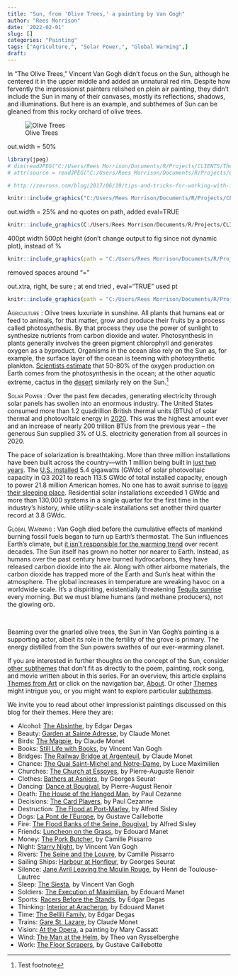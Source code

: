 ```yaml
---
title: "Sun, from 'Olive Trees,' a painting by Van Gogh"
author: "Rees Morrison"
date: '2022-02-01'
slug: []
categories: "Painting"
tags: ["Agriculture,", "Solar Power,", "Global Warming",]
draft: 
---
```


In “The Olive Trees,” Vincent Van Gogh didn’t focus on the Sun, although he centered it in the upper middle and added an unnatural red rim.  Despite how fervently the impressionist painters relished en plein air painting, they didn’t include the Sun in many of their canvases, mostly its reflections, shadows, and illuminations.   But here is an example, and subthemes of Sun can be gleaned from this rocky orchard of olive trees.

<!--more-->

![Olive Trees](C:/Users/Rees Morrison/Documents/R/Projects/CLIENTS/Themes/BlogThemes1/static/media/SunOlive.jpg)

out.width = 50%

```r
library(jpeg)
# dim(readJPEG("C:/Users/Rees Morrison/Documents/R/Projects/CLIENTS/Themes/BlogThemes1/static/media/SunOlive.jpg"))
# attr(source = readJPEG("C:/Users/Rees Morrison/Documents/R/Projects/CLIENTS/Themes/BlogThemes1/static/media/SunOlive.jpg"))

# http://zevross.com/blog/2017/06/19/tips-and-tricks-for-working-with-images-and-figures-in-r-markdown-documents/#arguments-out.width-and-out.height-apply-to-both-existing-images-and-r-generated-figures

knitr::include_graphics("C:/Users/Rees Morrison/Documents/R/Projects/CLIENTS/Themes/BlogThemes1/static/media/SunOlive.jpg")
```

out.width = 25% and no quotes on path, added eval=TRUE

```r
knitr::include_graphics(C:/Users/Rees Morrison/Documents/R/Projects/CLIENTS/Themes/BlogThemes1/static/media/SunOlive.jpg)
```

400pt width 500pt height (don't change output to fig since not dynamic plot), instead of %

```r
knitr::include_graphics(path = "C:/Users/Rees Morrison/Documents/R/Projects/CLIENTS/Themes/BlogThemes1/static/media/SunOlive.jpg")
```

removed spaces around "="

out.xtra, right, be sure ; at end  tried , eval="TRUE"  used pt

```r
knitr::include_graphics(path = "C:/Users/Rees Morrison/Documents/R/Projects/CLIENTS/Themes/BlogThemes1/static/media/SunOlive.jpg")
```

<span style="font-variant:small-caps;"> Agriculture </span>:  Olive trees luxuriate in sunshine.  All plants that humans eat or feed to animals, for that matter, grow and produce their fruits by a process called photosynthesis.  By that process they use the power of sunlight to synthesize nutrients from carbon dioxide and water.  Photosynthesis in plants generally involves the green pigment chlorophyll and generates oxygen as a byproduct.   Organisms in the ocean also rely on the Sun as, for example, the surface layer of the ocean is teeming with photosynthetic plankton.  [Scientists estimate](https://oceanservice.noaa.gov/facts/ocean-oxygen.html) that 50-80% of the oxygen production on Earth comes from the photosynthesis in the ocean; at the other aquatic extreme, cactus in the [desert](https://themesfromart.com/post/2022-02-02-sun-from-lawrence-of-arabia-a-movie-with-peter-o-toole-omar-sharif-and-others/sunarabia/) similarly rely on the Sun.^[Test footnote]

<span style="font-variant:small-caps;"> Solar Power </span>:  Over the past few decades, generating electricity through solar panels has swollen into an enormous industry.   The United States consumed more than 1.2 quadrillion British thermal units (BTUs) of solar thermal and photovoltaic energy in [2020](https://www.statista.com/statistics/197254/consumption-of-solar-thermal-and-pv-energy-in-the-us-since-2006/). This was the highest amount ever and an increase of nearly 200 trillion BTUs from the previous year – the generous Sun supplied 3% of U.S. electricity generation from all sources in 2020.  

The pace of solarization is breathtaking.  More than three million installations have been built across the country—with 1 million being built in [just two years](https://www.energy.gov/solar).  The [U.S. installed](https://www.seia.org/us-solar-market-insight) 5.4 gigawatts (GWdc) of solar photovoltaic capacity in Q3 2021 to reach 113.5 GWdc of total installed capacity, enough to power 21.8 million American homes.  No one has to await sunrise to [leave their sleeping place](https://themesfromart.com/post/2022-02-01-sun-from-the-sun-rising-a-poem-by-john-donne/sundonne/).  Residential solar installations exceeded 1 GWdc and more than 130,000 systems in a single quarter for the first time in the industry's history, while utility-scale installations set another third quarter record at 3.8 GWdc.

<span style="font-variant:small-caps;"> Global Warming </span>:  Van Gogh died before the cumulative effects of mankind burning fossil fuels began to turn up Earth’s thermostat.  The Sun influences Earth's climate, but [it isn't responsible for the warming trend](https://climate.nasa.gov/faq/14/is-the-sun-causing-global-warming/) over recent decades.  The Sun itself has grown no hotter nor nearer to Earth.  Instead, as humans over the past century have burned hydrocarbons, they have released carbon dioxide into the air.  Along with other airborne materials, the carbon dioxide has trapped more of the Earth and Sun’s heat within the atmosphere.  The global increases in temperature are wreaking havoc on a worldwide scale.   It’s a dispiriting, existentially threatening [Tequila sunrise](https://themesfromart.com/post/2022-02-02-sun-from-tequila-sunrise-by-the-eagles/suntequila/) every morning.  But we must blame humans (and methane producers), not the glowing orb.

&nbsp;

Beaming over the gnarled olive trees, the Sun in Van Gogh’s painting is a supporting actor, albeit its role in the fertility of the grove is primary.  The energy distilled from the Sun powers swathes of our ever-warming planet.

If you are interested in further thoughts on the concept of the Sun, consider [other subthemes](https://themesfromart.com/post/2022-02-02-sun-additional-subthemes/sunaddl/) that don’t fit as directly to the poem, painting, rock song, and movie written about in this series.  For an overview, this article explains [Themes from Art](http://bit.ly/3sRXopI) or click on the navigation bar, [About](https://themesfromart.com/about/).  Or other [Themes](https://themesfromart.com/themes) might intrigue you, or you might want to explore particular [subthemes](https://themesfromart.com/subthemes).

We invite you to read about other impressionist paintings discussed on this blog for their themes.  Here they are: 

* Alcohol: [The Absinthe](https://themesfromart.com/post/2021-02-03-alcohol-absinthe-degas/alcoholabsinthedegas/), by Edgar Degas
* Beauty: [Garden at Sainte Adresse](https://themesfromart.com/post/2021-04-21-beauty-garden-at-sainte-adresse-from-a-painting-by-claude-monet/beautystadress/), by Claude Monet
* Birds: [The Magpie](https://themesfromart.com/post/2021-06-07-birds-the-magpie-a-painting-by-claude-monet/birdsmagpie/), by Claude Monet
* Books: [Still Life with Books](https://themesfromart.com/post/2022-01-02-books-from-still-life-with-books-a-painting-by-vincent-van-gogh/booksstill/), by Vincent Van Gogh
* Bridges: [The Railway Bridge at Argenteuil](https://themesfromart.com/post/2021-07-26-bridges-from-the-railway-bridge-at-argenteuill-a-painting-by-claude-monet/bridgesmonet/), by Claude Monet
* Chance: [The Quai Saint-Michel and Notre-Dame](http://localhost:4321/post/2021-03-14-chancechurch/chancechurch/), by Luce Maximilien
* Churches: [The Church at Essoyes](https://themesfromart.com/post/2021-05-21-churches-from-the-church-at-essoyes-a-painting-by-pierre-auguste-renoir/churchesrenoir/), by Pierre-Auguste Renoir 
* Clothes: [Bathers at Asniers](https://themesfromart.com/post/2021-08-30-clothes-from-bathers-at-asnieres-a-painting-by-georges-seurat/clothesbathers/), by Georges Seurat
* Dancing: [Dance at Bougival](https://themesfromart.com/post/2021-09-09-dancing-from-dance-at-bougival-a-painting-by-pierre-august-renoir/dancingbougival/), by Pierre-August Renoir
* Death: [The House of the Hanged Man](https://themesfromart.com/post/2021-05-03-death-from-house-of-the-hanged-man-a-painting-by-paul-cezanne/deathhanged/), by Paul Cezanne
* Decisions: [The Card Players](https://themesfromart.com/post/2021-02-08-decisions-the-card-players-a-painting-by-paul-cezanne/decisionscardplayerscezanne/), by Paul Cezanne
* Destruction: [The Flood at Port-Marley](https://themesfromart.com/post/2021-02-18-destruction-from-flood-at-port-marly-a-painting-by-alfred-sisley/destructionflood/), by Alfred Sisley
* Dogs: [La Pont de l'Europe](https://themesfromart.com/post/2022-01-14-dogs-from-la-pont-de-l-europe-by-gustave-caillebotte/dogsbridge/), by Gustave Caillebotte
* Fire: [The Flood Banks of the Seine, Bougival](https://themesfromart.com/post/2021-12-17-fire-from-the-flood-banks-of-the-seine-bougival-a-painting-by-alfred-sisley/fireflood/), by Alfred Sisley
* Friends: [Luncheon on the Grass](https://themesfromart.com/post/2021-06-20-friends-luncheon-on-the-grass-a-painting-by-edouard-manet/friendsluncheon/), by Edouard Manet
* Money: [The Pork Butcher](https://themesfromart.com/post/2021-10-15-money-from-the-pork-butcher-a-painting-by-camille-pissarro/moneypork/), by Camille Pissarro
* Night: [Starry Night](https://themesfromart.com/post/2021-11-05-night-from-the-starry-night-a-painting-by-vincent-van-gogh/nightstarry/), by Vincent Van Gogh
* Rivers: [The Seine and the Louvre](https://themesfromart.com/post/2021-10-03-rivers-from-the-seine-and-the-louvre-a-painting-by-camille-pissarro/riversseine/), by Camille Pissarro
* Sailing Ships: [Harbour at Honfleur](https://themesfromart.com/post/2021-06-26-sailing-ships-harbour-at-honfleur-a-painting-by-georges-seurat/sailinghonfleur/), by Georges Seurat
* Silence: [Jane Avril Leaving the Moulin Rouge](https://themesfromart.com/post/silenceavril/), by Henri de Toulouse-Lautrec
* Sleep: [The Siesta](https://themesfromart.com/post/2021-09-22-sleep-from-the-siesta-a-painting-by-vincent-van-gogh/sleepsiesta/), by Vincent Van Gogh
* Soldiers: [The Execution of Maximilian](https://themesfromart.com/post/2021-08-02-soldiers-the-execution-of-maximilian-a-painting-by-edouard-manet/soldiersmanet/), by Edouard Manet 
* Sports: [Racers Before the Stands](https://themesfromart.com/post/2021-07-12-sports-from-racers-before-the-stands-a-painting-by-edgar-degas/sportsdegas/), by Edgar Degas
* Thinking: [Interior at Aracheron](https://themesfromart.com/post/2021-11-22-thinking-from-interior-at-aracharon-a-painting-by-edourd-manet/thinkinginterior/), by Edouard Manet
* Time:	[The Bellili Family](https://themesfromart.com/post/2021-03-08-time-from-the-bellili-family-by-edgar-degas/timebellili/), by Edgar Degas
* Trains: [Gare St. Lazare](https://themesfromart.com/post/2021-05-10-trainslazare/trainslazare/), by Claude Monet
* Vision: [At the Opera](https://themesfromart.com/post/2021-12-03-vision-from-at-the-opera-a-painting-by-mary-cassatt/visionopera/), a painting by Mary Cassatt
* Wind: [The Man at the Helm](https://themesfromart.com/post/2021-08-12-wind-from-the-man-at-the-helm-a-painting-by-theo-van-rysselberghe/windhelm/), by Theo van Rysselberghe
* Work:	[The Floor Scrapers](https://themesfromart.com/post/2021-02-26-workscrapers/workscrapers/), by Gustave Caillebotte


